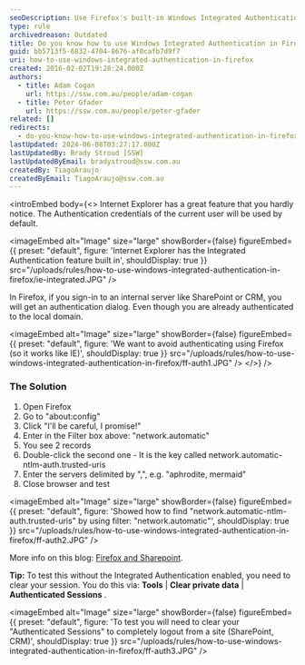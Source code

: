 ```yaml
---
seoDescription: Use Firefox's built-in Windows Integrated Authentication feature to automatically log in to SharePoint or CRM without re-authenticating.
type: rule
archivedreason: Outdated
title: Do you know how to use Windows Integrated Authentication in Firefox?
guid: bb5713f5-6832-4704-8676-af0cafb7d9f7
uri: how-to-use-windows-integrated-authentication-in-firefox
created: 2016-02-02T19:28:24.000Z
authors:
  - title: Adam Cogan
    url: https://ssw.com.au/people/adam-cogan
  - title: Peter Gfader
    url: https://ssw.com.au/people/peter-gfader
related: []
redirects:
  - do-you-know-how-to-use-windows-integrated-authentication-in-firefox
lastUpdated: 2024-06-08T03:27:17.000Z
lastUpdatedBy: Brady Stroud [SSW]
lastUpdatedByEmail: bradystroud@ssw.com.au
createdBy: TiagoAraujo
createdByEmail: TiagoAraujo@ssw.com.au
---
```


<introEmbed
  body={<>
Internet Explorer has a great feature that you hardly notice. The Authentication credentials of the current user will be used by default.


<imageEmbed
  alt="Image"
  size="large"
  showBorder={false}
  figureEmbed={{
    preset: "default",
    figure: 'Internet Explorer has the Integrated Authentication feature built in',
    shouldDisplay: true
  }}
  src="/uploads/rules/how-to-use-windows-integrated-authentication-in-firefox/ie-integrated.JPG"
/>

In Firefox, if you sign-in to an internal server like SharePoint or CRM, you will get an authentication dialog. Even though you are already authenticated to the local domain.


<imageEmbed
  alt="Image"
  size="large"
  showBorder={false}
  figureEmbed={{
    preset: "default",
    figure: 'We want to avoid authenticating using Firefox (so it works like IE)',
    shouldDisplay: true
  }}
  src="/uploads/rules/how-to-use-windows-integrated-authentication-in-firefox/ff-auth1.JPG"
/>
  </>}
/>
### The Solution

1. Open Firefox
2. Go to "about:config"
3. Click "I'll be careful, I promise!"
4. Enter in the Filter box above: "network.automatic"
5. You see 2 records
6. Double-click the second one - It is the key called network.automatic-ntlm-auth.trusted-uris
7. Enter the servers delimited by ",", e.g. "aphrodite, mermaid"
8. Close browser and test


<imageEmbed
  alt="Image"
  size="large"
  showBorder={false}
  figureEmbed={{
    preset: "default",
    figure: 'Showed how to find "network.automatic-ntlm-auth.trusted-uris" by using filter: "network.automatic"',
    shouldDisplay: true
  }}
  src="/uploads/rules/how-to-use-windows-integrated-authentication-in-firefox/ff-auth2.JPG"
/>

More info on this blog: [Firefox and Sharepoint](http://www.cauldwell.net/patrick/blog/PermaLink%2cguid%2cc7f1e799-c4ae-4758-9de7-5c3e7a16f3da.aspx).

**Tip:** To test this without the Integrated Authentication enabled, you need to clear your session. You do this via: **Tools** | **Clear private data** | **Authenticated Sessions** .


<imageEmbed
  alt="Image"
  size="large"
  showBorder={false}
  figureEmbed={{
    preset: "default",
    figure: 'To test you will need to clear your "Authenticated Sessions" to completely logout from a site (SharePoint, CRM)',
    shouldDisplay: true
  }}
  src="/uploads/rules/how-to-use-windows-integrated-authentication-in-firefox/ff-auth3.JPG"
/>
